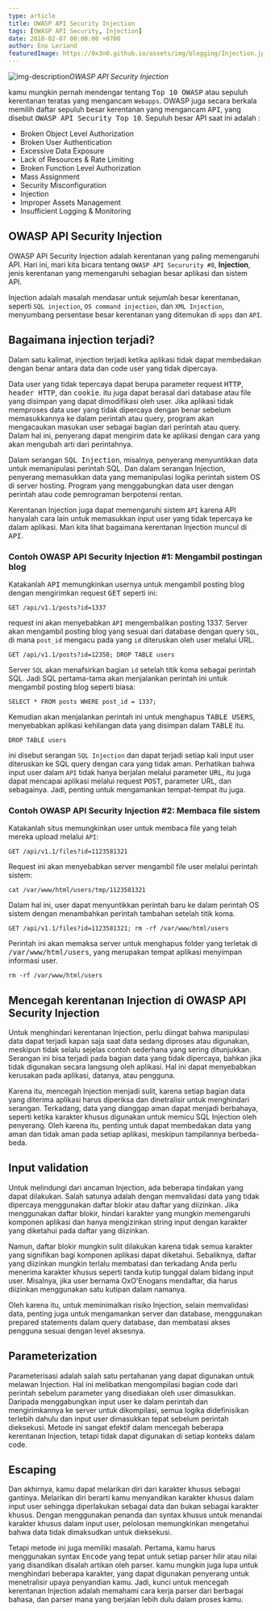 ```yaml
---
type: article
title: OWASP API Security Injection
tags: [OWASP API Security, Injection]
date: 2018-02-07 00:00:00 +0700
author: Eno Leriand
featuredImage: https://0x3n0.github.io/assets/img/blogging/Injection.jpg
---
```


![img-description](https://0x3n0.github.io/assets/img/blogging/API_Security.jpg)_OWASP API Security Injection_

kamu mungkin pernah mendengar tentang <kbd>Top 10 OWASP</kbd> atau sepuluh kerentanan teratas yang mengancam `Webapps`. OWASP juga secara berkala memilih daftar sepuluh besar kerentanan yang mengancam <kbd>API</kbd>, yang disebut <kbd>OWASP API Security Top 10</kbd>. Sepuluh besar API saat ini adalah :

- Broken Object Level Authorization 
- Broken User Authentication
- Excessive Data Exposure
- Lack of Resources & Rate Limiting
- Broken Function Level Authorization
- Mass Assignment
- Security Misconfiguration 
- Injection
- Improper Assets Management
- Insufficient Logging & Monitoring

## OWASP API Security Injection

OWASP API Security Injection adalah kerentanan yang paling memengaruhi API. Hari ini, mari kita bicara tentang `OWASP API Secururity #8`, **Injection**, jenis kerentanan yang memengaruhi sebagian besar aplikasi dan sistem API.

Injection adalah masalah mendasar untuk sejumlah besar kerentanan, seperti `SQL injection`, `OS command injection`, dan `XML Injection`, menyumbang persentase besar kerentanan yang ditemukan di `apps` dan `API`.

## Bagaimana injection terjadi?

Dalam satu kalimat, injection terjadi ketika aplikasi tidak dapat membedakan dengan benar antara data dan code user yang tidak dipercaya.

Data user yang tidak tepercaya dapat berupa parameter request <kbd>HTTP</kbd>, <kbd>header HTTP</kbd>, dan <kbd>cookie</kbd>. itu juga dapat berasal dari database atau file yang disimpan yang dapat dimodifikasi oleh user. Jika aplikasi tidak memproses data user yang tidak dipercaya dengan benar sebelum memasukkannya ke dalam perintah atau query, program akan mengacaukan masukan user sebagai bagian dari perintah atau query. Dalam hal ini, penyerang dapat mengirim data ke aplikasi dengan cara yang akan mengubah arti dari perintahnya.

Dalam serangan <kbd>SQL Injection</kbd>, misalnya, penyerang menyuntikkan data untuk memanipulasi perintah SQL. Dan dalam serangan Injection, penyerang memasukkan data yang memanipulasi logika perintah sistem OS di server hosting. Program yang menggabungkan data user dengan perintah atau code pemrograman berpotensi rentan.

Kerentanan Injection juga dapat memengaruhi sistem `API` karena API hanyalah cara lain untuk memasukkan input user yang tidak tepercaya ke dalam aplikasi. Mari kita lihat bagaimana kerentanan Injection muncul di <kbd>API</kbd>.

### Contoh OWASP API Security Injection #1: Mengambil postingan blog

Katakanlah <kbd>API</kbd> memungkinkan usernya untuk mengambil posting blog dengan mengirimkan request <kbd>GET</kbd> seperti ini:

```
GET /api/v1.1/posts?id=1337
```

request ini akan menyebabkan `API` mengembalikan posting 1337. Server akan mengambil posting blog yang sesuai dari database dengan query `SQL`, di mana `post_id` mengacu pada yang `id` diteruskan oleh user melalui URL.

```
GET /api/v1.1/posts?id=12358; DROP TABLE users
```

Server `SQL` akan menafsirkan bagian `id` setelah titik koma sebagai perintah SQL. Jadi SQL pertama-tama akan menjalankan perintah ini untuk mengambil posting blog seperti biasa:

```
SELECT * FROM posts WHERE post_id = 1337;
```

Kemudian akan menjalankan perintah ini untuk menghapus <kbd>TABLE USERS</kbd>, menyebabkan aplikasi kehilangan data yang disimpan dalam <kbd>TABLE</kbd> itu.

```
DROP TABLE users
```

ini disebut serangan `SQL Injection` dan dapat terjadi setiap kali input user diteruskan ke SQL query dengan cara yang tidak aman. Perhatikan bahwa input user dalam `API` tidak hanya berjalan melalui parameter <kbd>URL</kbd>, itu juga dapat mencapai aplikasi melalui request <kbd>POST</kbd>, parameter URL, dan sebagainya. Jadi, penting untuk mengamankan tempat-tempat itu juga.

### Contoh OWASP API Security Injection #2: Membaca file sistem

Katakanlah situs memungkinkan user untuk membaca file yang telah mereka upload melalui `API`:

```
GET /api/v1.1/files?id=1123581321
```

Request ini akan menyebabkan server mengambil file user melalui perintah sistem:

```
cat /var/www/html/users/tmp/1123581321
```

Dalam hal ini, user dapat menyuntikkan perintah baru ke dalam perintah OS sistem dengan menambahkan perintah tambahan setelah titik koma.

```
GET /api/v1.1/files?id=1123581321; rm -rf /var/www/html/users
```

Perintah ini akan memaksa server untuk menghapus folder yang terletak di <kbd>/var/www/html/users</kbd>, yang merupakan tempat aplikasi menyimpan informasi user.

```
rm -rf /var/www/html/users
```

## Mencegah kerentanan Injection di OWASP API Security Injection

Untuk menghindari kerentanan Injection, perlu diingat bahwa manipulasi data dapat terjadi kapan saja saat data sedang diproses atau digunakan, meskipun tidak selalu sejelas contoh sederhana yang sering ditunjukkan. Serangan ini bisa terjadi pada bagian data yang tidak dipercaya, bahkan jika tidak digunakan secara langsung oleh aplikasi. Hal ini dapat menyebabkan kerusakan pada aplikasi, datanya, atau pengguna.

Karena itu, mencegah Injection menjadi sulit, karena setiap bagian data yang diterima aplikasi harus diperiksa dan dinetralisir untuk menghindari serangan. Terkadang, data yang dianggap aman dapat menjadi berbahaya, seperti ketika karakter khusus digunakan untuk memicu SQL Injection oleh penyerang. Oleh karena itu, penting untuk dapat membedakan data yang aman dan tidak aman pada setiap aplikasi, meskipun tampilannya berbeda-beda.

## Input validation

Untuk melindungi dari ancaman Injection, ada beberapa tindakan yang dapat dilakukan. Salah satunya adalah dengan memvalidasi data yang tidak dipercaya menggunakan daftar blokir atau daftar yang diizinkan. Jika menggunakan daftar blokir, hindari karakter yang mungkin memengaruhi komponen aplikasi dan hanya mengizinkan string input dengan karakter yang diketahui pada daftar yang diizinkan.

Namun, daftar blokir mungkin sulit dilakukan karena tidak semua karakter yang signifikan bagi komponen aplikasi dapat diketahui. Sebaliknya, daftar yang diizinkan mungkin terlalu membatasi dan terkadang Anda perlu menerima karakter khusus seperti tanda kutip tunggal dalam bidang input user. Misalnya, jika user bernama OxO'Enogans mendaftar, dia harus diizinkan menggunakan satu kutipan dalam namanya.

Oleh karena itu, untuk meminimalkan risiko Injection, selain memvalidasi data, penting juga untuk mengamankan server dan database, menggunakan prepared statements dalam query database, dan membatasi akses pengguna sesuai dengan level aksesnya.

## Parameterization

Parameterisasi adalah salah satu pertahanan yang dapat digunakan untuk melawan Injection. Hal ini melibatkan mengompilasi bagian code dari perintah sebelum parameter yang disediakan oleh user dimasukkan. Daripada menggabungkan input user ke dalam perintah dan mengirimkannya ke server untuk dikompilasi, semua logika didefinisikan terlebih dahulu dan input user dimasukkan tepat sebelum perintah dieksekusi. Metode ini sangat efektif dalam mencegah beberapa kerentanan Injection, tetapi tidak dapat digunakan di setiap konteks dalam code.

## Escaping

Dan akhirnya, kamu dapat melarikan diri dari karakter khusus sebagai gantinya. Melarikan diri berarti kamu menyandikan karakter khusus dalam input user sehingga diperlakukan sebagai data dan bukan sebagai karakter khusus. Dengan menggunakan penanda dan syntax khusus untuk menandai karakter khusus dalam input user, pelolosan memungkinkan mengetahui bahwa data tidak dimaksudkan untuk dieksekusi.

Tetapi metode ini juga memiliki masalah. Pertama, kamu harus menggunakan syntax <kbd>Encode</kbd> yang tepat untuk setiap parser hilir atau nilai yang disandikan disalah artikan oleh parser. kamu mungkin juga lupa untuk menghindari beberapa karakter, yang dapat digunakan penyerang untuk menetralisir upaya penyandian kamu. Jadi, kunci untuk mencegah kerentanan Injection adalah memahami cara kerja parser dari berbagai bahasa, dan parser mana yang berjalan lebih dulu dalam proses kamu.

